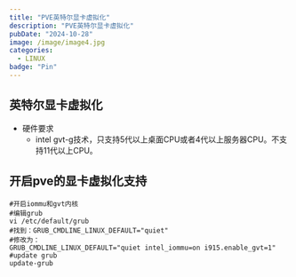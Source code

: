 ```yaml
---
title: "PVE英特尔显卡虚拟化"
description: "PVE英特尔显卡虚拟化"
pubDate: "2024-10-28"
image: /image/image4.jpg
categories:
  - LINUX
badge: "Pin"
---
```


## 英特尔显卡虚拟化
* 硬件要求
    * intel gvt-g技术，只支持5代以上桌面CPU或者4代以上服务器CPU。不支持11代以上CPU。


## 开启pve的显卡虚拟化支持

```shell
#开启iommu和gvt内核 
#编辑grub
vi /etc/default/grub
#找到：GRUB_CMDLINE_LINUX_DEFAULT="quiet"
#修改为：
GRUB_CMDLINE_LINUX_DEFAULT="quiet intel_iommu=on i915.enable_gvt=1"
#update grub
update-grub

```
